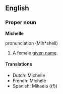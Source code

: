 ==English==

===Proper noun===
'''Michelle''' {{f}}

pronunciation (Mih*shell)

# A female [[given name]].

====Translations====
{{top}}
*Dutch: Michelle {{f}}
*French: Michèle {{f}}
*Spanish: Mikaela ((f))
{{bottom}}